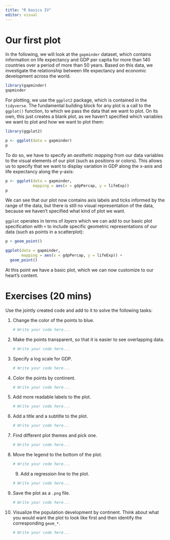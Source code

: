 ```yaml
---
title: "R basics IV"
editor: visual
---
```


# Our first plot

In the following, we will look at the `gapminder` dataset, which contains information on life expectancy and GDP per capita for more than 140 countries over a period of more than 50 years. Based on this data, we investigate the relationship between life expectancy and economic development across the world.

```r
library(gapminder)
gapminder
```

For plotting, we use the `ggplot2` package, which is contained in the `tidyverse`. The fundamental building block for any plot is a call to the `ggplot()` function, to which we pass the data that we want to plot. On its own, this just creates a blank plot, as we haven't specified which variables we want to plot and how we want to plot them:

```r
library(ggplot2)

p <- ggplot(data = gapminder)
p
```

To do so, we have to specify an *aesthetic* *mapping* from our data variables to the visual elements of our plot (such as positions or colors). This allows us to specify that we want to display variation in GDP along the x-axis and life expectancy along the y-axis:

```r
p <- ggplot(data = gapminder,              
            mapping = aes(x = gdpPercap, y = lifeExp))
p
```

We can see that our plot now contains axis labels and ticks informed by the range of the data, but there is still no visual representation of the data, because we haven't specified what kind of plot we want.

`ggplot` operates in terms of *layers* which we can add to our basic plot specification with `+` to include specific geometric representations of our data (such as points in a scatterplot):

```r
p + geom_point()
```

```r
ggplot(data = gapminder, 
       mapping = aes(x = gdpPercap, y = lifeExp)) + 
  geom_point()
```

At this point we have a basic plot, which we can now customize to our heart's content.

# Exercises (20 mins)

Use the jointly created code and add to it to solve the following tasks:

1.  Change the color of the points to blue.

    ```r

    # Write your code here...
    ```

2.  Make the points transparent, so that it is easier to see overlapping data.

    ```r

    # Write your code here...
    ```

3.  Specify a log scale for GDP.

    ```r

    # Write your code here...
    ```

4.  Color the points by continent.

    ```r

    # Write your code here...
    ```

5.  Add more readable labels to the plot.

    ```r

    # Write your code here...
    ```

6.  Add a title and a subtitle to the plot.

    ```r

    # Write your code here...
    ```

7.  Find different plot themes and pick one.

    ```r

    # Write your code here...
    ```

8.  Move the legend to the bottom of the plot.

    ```r

    # Write your code here...
    ```

    9.  Add a regression line to the plot.

    ```r

    # Write your code here...
    ```

9.  Save the plot as a `.png` file.

    ```r

    # Write your code here...
    ```

10. Visualize the population development by continent. Think about what you would want the plot to look like first and then identify the corresponding `geom_*`.

    ```r

    # Write your code here...
    ```
